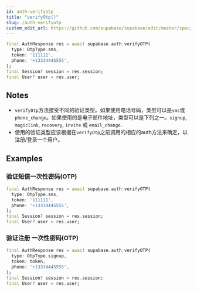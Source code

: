 ```yaml
---
id: auth-verifyotp
title: "verifyOtp()"
slug: /auth-verifyotp
custom_edit_url: https://github.com/supabase/supabase/edit/master/spec/supabase_dart_v1.yml
---
```




```dart
final AuthResponse res = await supabase.auth.verifyOTP(
  type: OtpType.sms,
  token: '111111',
  phone: '+13334445555',
);
final Session? session = res.session;
final User? user = res.user;
```






## Notes

- `verifyOtp`方法接受不同的验证类型。如果使用电话号码，类型可以是`sms`或`phone_change`。如果使用的是电子邮件地址，类型可以是下列之一。`signup`, `magiclink`, `recovery`, `invite` 或 `email_change`.
- 使用的验证类型应该根据在`verifyOtp`之前调用的相应的auth方法来确定，以注册/登录一个用户。










## Examples

### 验证短信一次性密码(OTP)



```dart
final AuthResponse res = await supabase.auth.verifyOTP(
  type: OtpType.sms,
  token: '111111',
  phone: '+13334445555',
);
final Session? session = res.session;
final User? user = res.user;
```

### 验证注册 一次性密码(OTP)



```dart
final AuthResponse res = await supabase.auth.verifyOTP(
  type: OtpType.signup,
  token: token,
  phone: '+13334445555',
);
final Session? session = res.session;
final User? user = res.user;
```
